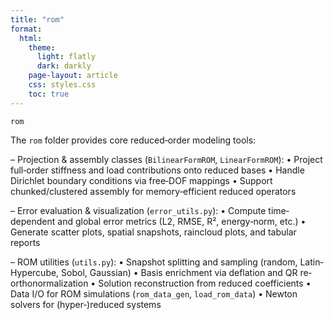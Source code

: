 ```yaml
---
title: "rom"
format:
  html:
    theme:
      light: flatly
      dark: darkly
    page-layout: article
    css: styles.css
    toc: true
---
```


`rom`

The `rom` folder provides core reduced‐order modeling tools:

  – Projection & assembly classes (`BilinearFormROM`, `LinearFormROM`):
      • Project full‐order stiffness and load contributions onto reduced bases
      • Handle Dirichlet boundary conditions via free‐DOF mappings
      • Support chunked/clustered assembly for memory‐efficient reduced operators

  – Error evaluation & visualization (`error_utils.py`):
      • Compute time‐dependent and global error metrics (L2, RMSE, R², energy‐norm, etc.)
      • Generate scatter plots, spatial snapshots, raincloud plots, and tabular reports

  – ROM utilities (`utils.py`):
      • Snapshot splitting and sampling (random, Latin‐Hypercube, Sobol, Gaussian)
      • Basis enrichment via deflation and QR re‐orthonormalization
      • Solution reconstruction from reduced coefficients
      • Data I/O for ROM simulations (`rom_data_gen`, `load_rom_data`)
      • Newton solvers for (hyper‐)reduced systems